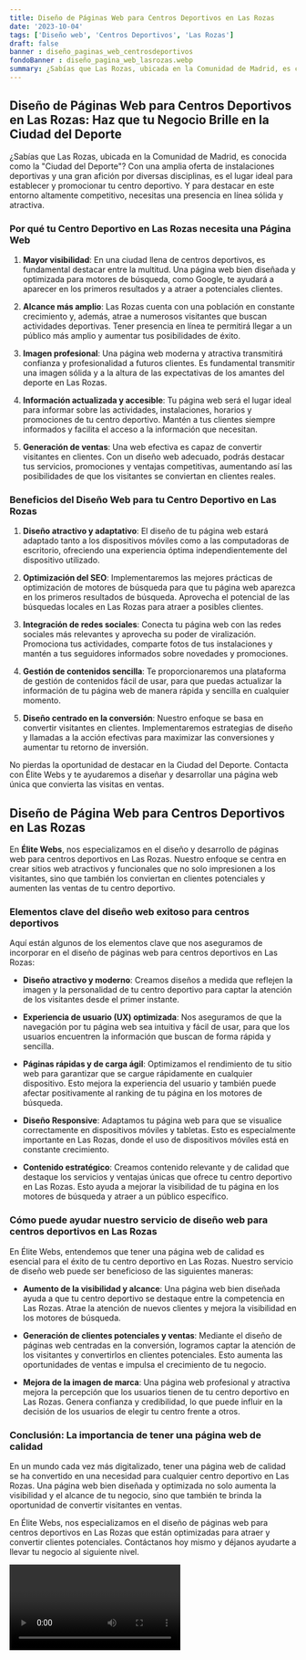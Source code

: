 ```yaml
---
title: Diseño de Páginas Web para Centros Deportivos en Las Rozas
date: '2023-10-04'
tags: ['Diseño web', 'Centros Deportivos', 'Las Rozas']
draft: false
banner : diseño_paginas_web_centrosdeportivos
fondoBanner : diseño_pagina_web_lasrozas.webp
summary: ¿Sabías que Las Rozas, ubicada en la Comunidad de Madrid, es conocida como la Ciudad del Deporte? Con una amplia oferta de instalaciones deportivas y una gran afición por diversas disciplinas, es el lugar ideal para establecer y promocionar tu centro deportivo. Y para destacar en este entorno altamente competitivo, necesitas una presencia en línea sólida y atractiva.
---
```


## Diseño de Páginas Web para Centros Deportivos en Las Rozas: Haz que tu Negocio Brille en la Ciudad del Deporte

¿Sabías que Las Rozas, ubicada en la Comunidad de Madrid, es conocida como la "Ciudad del Deporte"? Con una amplia oferta de instalaciones deportivas y una gran afición por diversas disciplinas, es el lugar ideal para establecer y promocionar tu centro deportivo. Y para destacar en este entorno altamente competitivo, necesitas una presencia en línea sólida y atractiva.

### Por qué tu Centro Deportivo en Las Rozas necesita una Página Web

1. **Mayor visibilidad**: En una ciudad llena de centros deportivos, es fundamental destacar entre la multitud. Una página web bien diseñada y optimizada para motores de búsqueda, como Google, te ayudará a aparecer en los primeros resultados y a atraer a potenciales clientes.

2. **Alcance más amplio**: Las Rozas cuenta con una población en constante crecimiento y, además, atrae a numerosos visitantes que buscan actividades deportivas. Tener presencia en línea te permitirá llegar a un público más amplio y aumentar tus posibilidades de éxito.

3. **Imagen profesional**: Una página web moderna y atractiva transmitirá confianza y profesionalidad a futuros clientes. Es fundamental transmitir una imagen sólida y a la altura de las expectativas de los amantes del deporte en Las Rozas.

4. **Información actualizada y accesible**: Tu página web será el lugar ideal para informar sobre las actividades, instalaciones, horarios y promociones de tu centro deportivo. Mantén a tus clientes siempre informados y facilita el acceso a la información que necesitan.

5. **Generación de ventas**: Una web efectiva es capaz de convertir visitantes en clientes. Con un diseño web adecuado, podrás destacar tus servicios, promociones y ventajas competitivas, aumentando así las posibilidades de que los visitantes se conviertan en clientes reales.

### Beneficios del Diseño Web para tu Centro Deportivo en Las Rozas

1. **Diseño atractivo y adaptativo**: El diseño de tu página web estará adaptado tanto a los dispositivos móviles como a las computadoras de escritorio, ofreciendo una experiencia óptima independientemente del dispositivo utilizado.

2. **Optimización del SEO**: Implementaremos las mejores prácticas de optimización de motores de búsqueda para que tu página web aparezca en los primeros resultados de búsqueda. Aprovecha el potencial de las búsquedas locales en Las Rozas para atraer a posibles clientes.

3. **Integración de redes sociales**: Conecta tu página web con las redes sociales más relevantes y aprovecha su poder de viralización. Promociona tus actividades, comparte fotos de tus instalaciones y mantén a tus seguidores informados sobre novedades y promociones.

4. **Gestión de contenidos sencilla**: Te proporcionaremos una plataforma de gestión de contenidos fácil de usar, para que puedas actualizar la información de tu página web de manera rápida y sencilla en cualquier momento.

5. **Diseño centrado en la conversión**: Nuestro enfoque se basa en convertir visitantes en clientes. Implementaremos estrategias de diseño y llamadas a la acción efectivas para maximizar las conversiones y aumentar tu retorno de inversión.

No pierdas la oportunidad de destacar en la Ciudad del Deporte. Contacta con Élite Webs y te ayudaremos a diseñar y desarrollar una página web única que convierta las visitas en ventas.

<GifSeo />

<Cta />

## **Diseño de Página Web para Centros Deportivos en Las Rozas**

En **Élite Webs**, nos especializamos en el diseño y desarrollo de páginas web para centros deportivos en Las Rozas. Nuestro enfoque se centra en crear sitios web atractivos y funcionales que no solo impresionen a los visitantes, sino que también los conviertan en clientes potenciales y aumenten las ventas de tu centro deportivo.

### **Elementos clave del diseño web exitoso para centros deportivos**

Aquí están algunos de los elementos clave que nos aseguramos de incorporar en el diseño de páginas web para centros deportivos en Las Rozas:

- **Diseño atractivo y moderno**: Creamos diseños a medida que reflejen la imagen y la personalidad de tu centro deportivo para captar la atención de los visitantes desde el primer instante.

- **Experiencia de usuario (UX) optimizada**: Nos aseguramos de que la navegación por tu página web sea intuitiva y fácil de usar, para que los usuarios encuentren la información que buscan de forma rápida y sencilla.

- **Páginas rápidas y de carga ágil**: Optimizamos el rendimiento de tu sitio web para garantizar que se cargue rápidamente en cualquier dispositivo. Esto mejora la experiencia del usuario y también puede afectar positivamente al ranking de tu página en los motores de búsqueda.

- **Diseño Responsive**: Adaptamos tu página web para que se visualice correctamente en dispositivos móviles y tabletas. Esto es especialmente importante en Las Rozas, donde el uso de dispositivos móviles está en constante crecimiento.

- **Contenido estratégico**: Creamos contenido relevante y de calidad que destaque los servicios y ventajas únicas que ofrece tu centro deportivo en Las Rozas. Esto ayuda a mejorar la visibilidad de tu página en los motores de búsqueda y atraer a un público específico.

### **Cómo puede ayudar nuestro servicio de diseño web para centros deportivos en Las Rozas**

En Élite Webs, entendemos que tener una página web de calidad es esencial para el éxito de tu centro deportivo en Las Rozas. Nuestro servicio de diseño web puede ser beneficioso de las siguientes maneras:

- **Aumento de la visibilidad y alcance**: Una página web bien diseñada ayuda a que tu centro deportivo se destaque entre la competencia en Las Rozas. Atrae la atención de nuevos clientes y mejora la visibilidad en los motores de búsqueda.

- **Generación de clientes potenciales y ventas**: Mediante el diseño de páginas web centradas en la conversión, logramos captar la atención de los visitantes y convertirlos en clientes potenciales. Esto aumenta las oportunidades de ventas e impulsa el crecimiento de tu negocio.

- **Mejora de la imagen de marca**: Una página web profesional y atractiva mejora la percepción que los usuarios tienen de tu centro deportivo en Las Rozas. Genera confianza y credibilidad, lo que puede influir en la decisión de los usuarios de elegir tu centro frente a otros.

### **Conclusión: La importancia de tener una página web de calidad**

En un mundo cada vez más digitalizado, tener una página web de calidad se ha convertido en una necesidad para cualquier centro deportivo en Las Rozas. Una página web bien diseñada y optimizada no solo aumenta la visibilidad y el alcance de tu negocio, sino que también te brinda la oportunidad de convertir visitantes en ventas.

En Élite Webs, nos especializamos en el diseño de páginas web para centros deportivos en Las Rozas que están optimizadas para atraer y convertir clientes potenciales. Contáctanos hoy mismo y déjanos ayudarte a llevar tu negocio al siguiente nivel.

<Video />

<CtaBot job='Centros Deportivos' city='Las Rozas'/>

<Gmaps query='Las Rozas+españa+maps' />